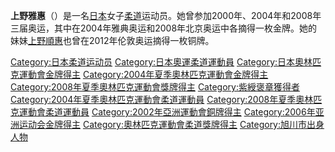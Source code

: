 {{japanese|japanese=上野雅恵|kana=うえのまさえ|romaji=Ueno Masae}}
{{MedalTableTop||500×706px}}
{{MedalSport | 女子[[柔道|柔道]]}}
{{MedalCountry | {{JPN}} }}
{{MedalCompetition | [[奧林匹克運動會|奧林匹克運動會]]}}
{{MedalGold | [[2004年夏季奧林匹克運動會|2004年雅典]] | [[2004年夏季奧林匹克運動會柔道比賽|70公斤級]]}}
{{MedalGold | [[2008年夏季奧林匹克運動會|2008年北京]] | [[2008年夏季奧林匹克運動會柔道比賽|70公斤級]]}}
{{MedalBottom}}
'''上野雅惠'''（{{bd|1979年|1月17日||}}）是一名[[日本|日本]]女子[[柔道|柔道]]运动员。她曾参加2000年、2004年和2008年三届奥运，其中在2004年雅典奥运和2008年北京奥运中各摘得一枚金牌。她的妹妹[[上野順惠|上野順惠]]也曾在2012年伦敦奥运摘得一枚铜牌。

{{Japan-sport-bio-stub}}

{{DEFAULTSORT:Ueno Masae}}
[[Category:日本柔道运动员|Category:日本柔道运动员]]
[[Category:日本奧運柔道運動員|Category:日本奧運柔道運動員]]
[[Category:日本奧林匹克運動會金牌得主|Category:日本奧林匹克運動會金牌得主]]
[[Category:2004年夏季奧林匹克運動會金牌得主|Category:2004年夏季奧林匹克運動會金牌得主]]
[[Category:2008年夏季奧林匹克運動會獎牌得主|Category:2008年夏季奧林匹克運動會獎牌得主]]
[[Category:紫綬褒章獲得者|Category:紫綬褒章獲得者]]
[[Category:2004年夏季奧林匹克運動會柔道運動員|Category:2004年夏季奧林匹克運動會柔道運動員]]
[[Category:2008年夏季奧林匹克運動會柔道運動員|Category:2008年夏季奧林匹克運動會柔道運動員]]
[[Category:2002年亞洲運動會銅牌得主|Category:2002年亞洲運動會銅牌得主]]
[[Category:2006年亚洲运动会金牌得主|Category:2006年亚洲运动会金牌得主]]
[[Category:奧林匹克運動會柔道獎牌得主|Category:奧林匹克運動會柔道獎牌得主]]
[[Category:旭川市出身人物|Category:旭川市出身人物]]